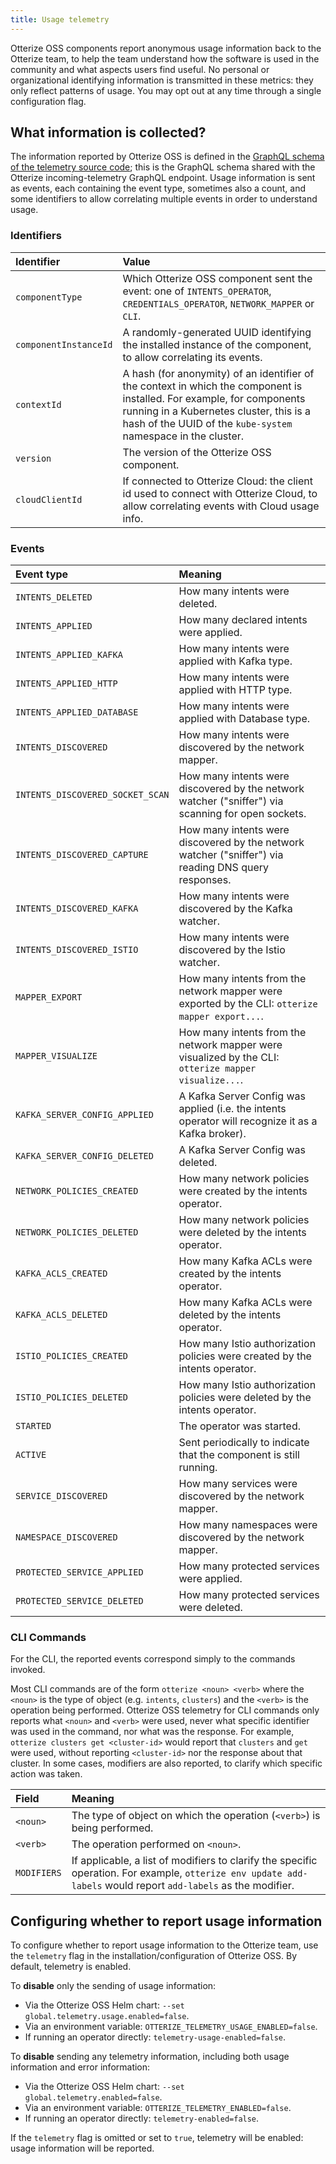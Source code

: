 ```yaml
---
title: Usage telemetry
---
```


Otterize OSS components report anonymous usage information back to the Otterize team, to help the team understand how the software is used in the community and what aspects users find useful. No personal or organizational identifying information is transmitted in these metrics: they only reflect patterns of usage. You may opt out at any time through a single configuration flag.

## What information is collected?

The information reported by Otterize OSS is defined in the [GraphQL schema of the telemetry source code](https://github.com/otterize/intents-operator/blob/main/src/shared/telemetries/telemetriesgql/schema.graphql); this is the GraphQL schema shared with the Otterize incoming-telemetry GraphQL endpoint. Usage information is sent as events, each containing the event type, sometimes also a count, and some identifiers to allow correlating multiple events in order to understand usage.

### Identifiers

| Identifier            | Value                                                                                                                                |
|:----------------------|:-------------------------------------------------------------------------------------------------------------------------------------|
| `componentType`       | Which Otterize OSS component sent the event: one of `INTENTS_OPERATOR`, `CREDENTIALS_OPERATOR`, `NETWORK_MAPPER` or `CLI`.           |
| `componentInstanceId` | A randomly-generated UUID identifying the installed instance of the component, to allow correlating its events.                      |
| `contextId`           | A hash (for anonymity) of an identifier of the context in which the component is installed. For example, for components running in a Kubernetes cluster, this is a hash of the UUID of the `kube-system` namespace in the cluster. |
| `version`             | The version of the Otterize OSS component.                                                                                           |
| `cloudClientId`       | If connected to Otterize Cloud: the client id used to connect with Otterize Cloud, to allow correlating events with Cloud usage info. |

### Events

| Event type                       | Meaning                                                                                              |
|:---------------------------------|:-----------------------------------------------------------------------------------------------------|
| `INTENTS_DELETED`                | How many intents were deleted.                                                                       |
| `INTENTS_APPLIED`                | How many declared intents were applied.                                                              |
| `INTENTS_APPLIED_KAFKA`          | How many intents were applied with Kafka type.                                                       |
| `INTENTS_APPLIED_HTTP`           | How many intents were applied with HTTP type.                                                        |
| `INTENTS_APPLIED_DATABASE`       | How many intents were applied with Database type.                                                    |
| `INTENTS_DISCOVERED`             | How many intents were discovered by the network mapper.                                              |
| `INTENTS_DISCOVERED_SOCKET_SCAN` | How many intents were discovered by the network watcher ("sniffer") via scanning for open sockets.   |
| `INTENTS_DISCOVERED_CAPTURE`     | How many intents were discovered by the network watcher ("sniffer") via reading DNS query responses. |
| `INTENTS_DISCOVERED_KAFKA`       | How many intents were discovered by the Kafka watcher.                                               |
| `INTENTS_DISCOVERED_ISTIO`       | How many intents were discovered by the Istio watcher.                                               |
| `MAPPER_EXPORT `                 | How many intents from the network mapper were exported by the CLI: `otterize mapper export...`.      |
| `MAPPER_VISUALIZE`               | How many intents from the network mapper were visualized by the CLI: `otterize mapper visualize...`. |
| `KAFKA_SERVER_CONFIG_APPLIED`    | A Kafka Server Config was applied (i.e. the intents operator will recognize it as a Kafka broker).   |
| `KAFKA_SERVER_CONFIG_DELETED`    | A Kafka Server Config was deleted.                                                                   |
| `NETWORK_POLICIES_CREATED`       | How many network policies were created by the intents operator.                                      |
| `NETWORK_POLICIES_DELETED`       | How many network policies were deleted by the intents operator.                                      |
| `KAFKA_ACLS_CREATED`             | How many Kafka ACLs were created by the intents operator.                                            |
| `KAFKA_ACLS_DELETED`             | How many Kafka ACLs were deleted by the intents operator.                                            |
| `ISTIO_POLICIES_CREATED`         | How many Istio authorization policies were created by the intents operator.                          |
| `ISTIO_POLICIES_DELETED`         | How many Istio authorization policies were deleted by the intents operator.                          |
| `STARTED`                        | The operator was started.                                                                            |
| `ACTIVE`                         | Sent periodically to indicate that the component is still running.                                                                             |
| `SERVICE_DISCOVERED`             | How many services were discovered by the network mapper.                                             |
| `NAMESPACE_DISCOVERED`           | How many namespaces were discovered by the network mapper.                                           |
| `PROTECTED_SERVICE_APPLIED`      | How many protected services were applied.                                                            |
| `PROTECTED_SERVICE_DELETED`      | How many protected services were deleted.                                                            |


### CLI Commands

For the CLI, the reported events correspond simply to the commands invoked.

Most CLI commands are of the form `otterize <noun> <verb>` where the `<noun>` is the type of object (e.g. `intents`, `clusters`) and the `<verb>` is the operation being performed. Otterize OSS telemetry for CLI commands only reports what `<noun>` and `<verb>` were used, never what specific identifier was used in the command, nor what was the response. For example, `otterize clusters get <cluster-id>` would report that `clusters` and `get` were used, without reporting `<cluster-id>` nor the response about that cluster. In some cases, modifiers are also reported, to clarify which specific action was taken.

| Field                     | Meaning                                                                                              |
|:----------------------------------|:-----------------------------------------------------------------------------------------------------|
| `<noun>`                 | The type of object on which the operation (`<verb>`) is being performed.                                                                     |
| `<verb>`                 | The operation performed on `<noun>`.                                                             |
| `MODIFIERS`            | If applicable, a list of modifiers to clarify the specific operation. For example, `otterize env update add-labels` would report `add-labels` as the modifier.                                             |

## Configuring whether to report usage information

To configure whether to report usage information to the Otterize team, use the `telemetry` flag in the installation/configuration of Otterize OSS. By default, telemetry is enabled.

To **disable** only the sending of usage information:
  - Via the Otterize OSS Helm chart: `--set global.telemetry.usage.enabled=false`.
  - Via an environment variable: `OTTERIZE_TELEMETRY_USAGE_ENABLED=false`.
  - If running an operator directly: `telemetry-usage-enabled=false`.

To **disable** sending any telemetry information, including both usage information and error information:
  - Via the Otterize OSS Helm chart: `--set global.telemetry.enabled=false`.
  - Via an environment variable: `OTTERIZE_TELEMETRY_ENABLED=false`.
  - If running an operator directly: `telemetry-enabled=false`.

If the `telemetry` flag is omitted or set to `true`, telemetry will be enabled: usage information will be reported.

